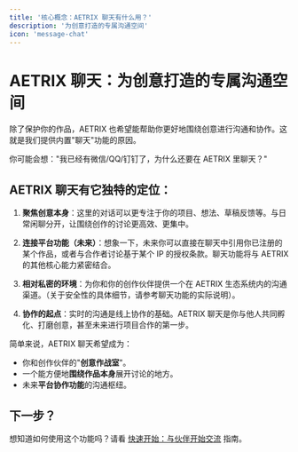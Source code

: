 ```yaml
---
title: '核心概念：AETRIX 聊天有什么用？'
description: '为创意打造的专属沟通空间'
icon: 'message-chat'
---
```


# AETRIX 聊天：为创意打造的专属沟通空间

除了保护你的作品，AETRIX 也希望能帮助你更好地围绕创意进行沟通和协作。这就是我们提供内置"聊天"功能的原因。

<Note>
你可能会想："我已经有微信/QQ/钉钉了，为什么还要在 AETRIX 里聊天？"
</Note>

## AETRIX 聊天有它独特的定位：

1. **聚焦创意本身**：这里的对话可以更专注于你的项目、想法、草稿反馈等。与日常闲聊分开，让围绕创作的讨论更高效、更集中。

2. **连接平台功能（未来）**：想象一下，未来你可以直接在聊天中引用你已注册的某个作品，或者与合作者讨论基于某个 IP 的授权条款。聊天功能将与 AETRIX 的其他核心能力紧密结合。

3. **相对私密的环境**：为你和你的创作伙伴提供一个在 AETRIX 生态系统内的沟通渠道。（关于安全性的具体细节，请参考聊天功能的实际说明）。

4. **协作的起点**：实时的沟通是线上协作的基础。AETRIX 聊天是你与他人共同孵化、打磨创意，甚至未来进行项目合作的第一步。

简单来说，AETRIX 聊天希望成为：

- 你和创作伙伴的"**创意作战室**"。
- 一个能方便地**围绕作品本身**展开讨论的地方。
- 未来**平台协作功能**的沟通枢纽。

## 下一步？

想知道如何使用这个功能吗？请看 [快速开始：与伙伴开始交流](/AETRIX用户指南/start-chat) 指南。 